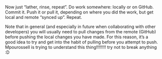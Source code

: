 Now just "lather, rinse, repeat".
Do work somewhere: locally or on GitHub.
Commit it.
Push it or pull it, depending on where you did the work, but get local and remote "synced up".
Repeat.

Note that in general (and especially in future when collaborating with other developers) you will usually need to pull changes from the remote (GitHub) before pushing the local changes you have made.
For this reason, it's a good idea to try and get into the habit of pulling before you attempt to push.
Mpourossell is trying to understand this thing!!!!!!!! try not to break anything :D
